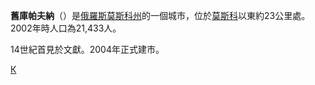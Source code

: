 {{coord|55.8|N|38.1667|E|display=title}}
'''舊庫帕夫納'''（{{lang-ru|Ста́рая Купа́вна}}）是[[俄羅斯|俄羅斯]][[莫斯科州|莫斯科州]]的一個城市，位於[[莫斯科|莫斯科]]以東約23公里處。2002年時人口為21,433人。

14世紀首見於文獻。2004年正式建市。

{{Cities and towns in Moscow Oblast}}

[[Category:莫斯科州城市|К]]